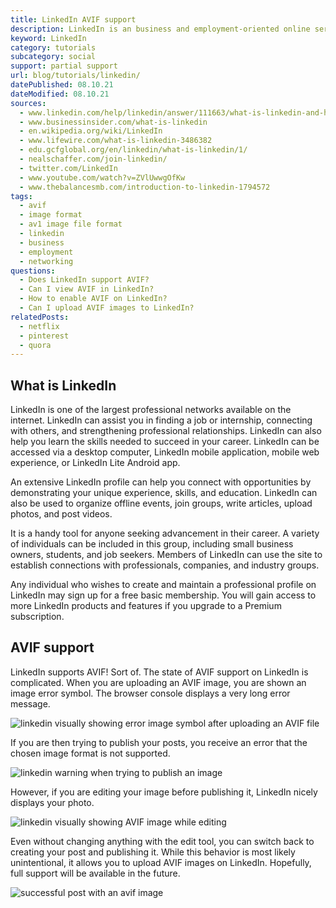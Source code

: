 ```yaml
---
title: LinkedIn AVIF support
description: LinkedIn is an business and employment-oriented online service. Find out how to use AVIF images in your chat today.
keyword: LinkedIn
category: tutorials
subcategory: social
support: partial support
url: blog/tutorials/linkedin/
datePublished: 08.10.21
dateModified: 08.10.21
sources:
  - www.linkedin.com/help/linkedin/answer/111663/what-is-linkedin-and-how-can-i-use-it-?lang=en
  - www.businessinsider.com/what-is-linkedin
  - en.wikipedia.org/wiki/LinkedIn
  - www.lifewire.com/what-is-linkedin-3486382
  - edu.gcfglobal.org/en/linkedin/what-is-linkedin/1/
  - nealschaffer.com/join-linkedin/
  - twitter.com/LinkedIn
  - www.youtube.com/watch?v=ZVlUwwgOfKw
  - www.thebalancesmb.com/introduction-to-linkedin-1794572
tags:
  - avif
  - image format
  - av1 image file format
  - linkedin
  - business
  - employment
  - networking
questions:
  - Does LinkedIn support AVIF?
  - Can I view AVIF in LinkedIn?
  - How to enable AVIF on LinkedIn?
  - Can I upload AVIF images to LinkedIn?
relatedPosts:
  - netflix
  - pinterest
  - quora
---
```


## What is LinkedIn

LinkedIn is one of the largest professional networks available on the internet. LinkedIn can assist you in finding a job or internship, connecting with others, and strengthening professional relationships. LinkedIn can also help you learn the skills needed to succeed in your career. LinkedIn can be accessed via a desktop computer, LinkedIn mobile application, mobile web experience, or LinkedIn Lite Android app.

An extensive LinkedIn profile can help you connect with opportunities by demonstrating your unique experience, skills, and education. LinkedIn can also be used to organize offline events, join groups, write articles, upload photos, and post videos.

It is a handy tool for anyone seeking advancement in their career. A variety of individuals can be included in this group, including small business owners, students, and job seekers. Members of LinkedIn can use the site to establish connections with professionals, companies, and industry groups.

Any individual who wishes to create and maintain a professional profile on LinkedIn may sign up for a free basic membership. You will gain access to more LinkedIn products and features if you upgrade to a Premium subscription.

## AVIF support

LinkedIn supports AVIF! Sort of. The state of AVIF support on LinkedIn is complicated. When you are uploading an AVIF image, you are shown an image error symbol. The browser console displays a very long error message.

<Image
  src="linkedin"
  alt="linkedin visually showing error image symbol after uploading an AVIF file"
/>

If you are then trying to publish your posts, you receive an error that the chosen image format is not supported.

<Image
  src="linkedin-no-edit"
  alt="linkedin warning when trying to publish an image"
/>

However, if you are editing your image before publishing it, LinkedIn nicely displays your photo.

<Image
  src="linkedin-edit-done"
  alt="linkedin visually showing AVIF image while editing"
/>

Even without changing anything with the edit tool, you can switch back to creating your post and publishing it. While this behavior is most likely unintentional, it allows you to upload AVIF images on LinkedIn. Hopefully, full support will be available in the future.

<Image src="linkedin-published" alt="successful post with an avif image" />
